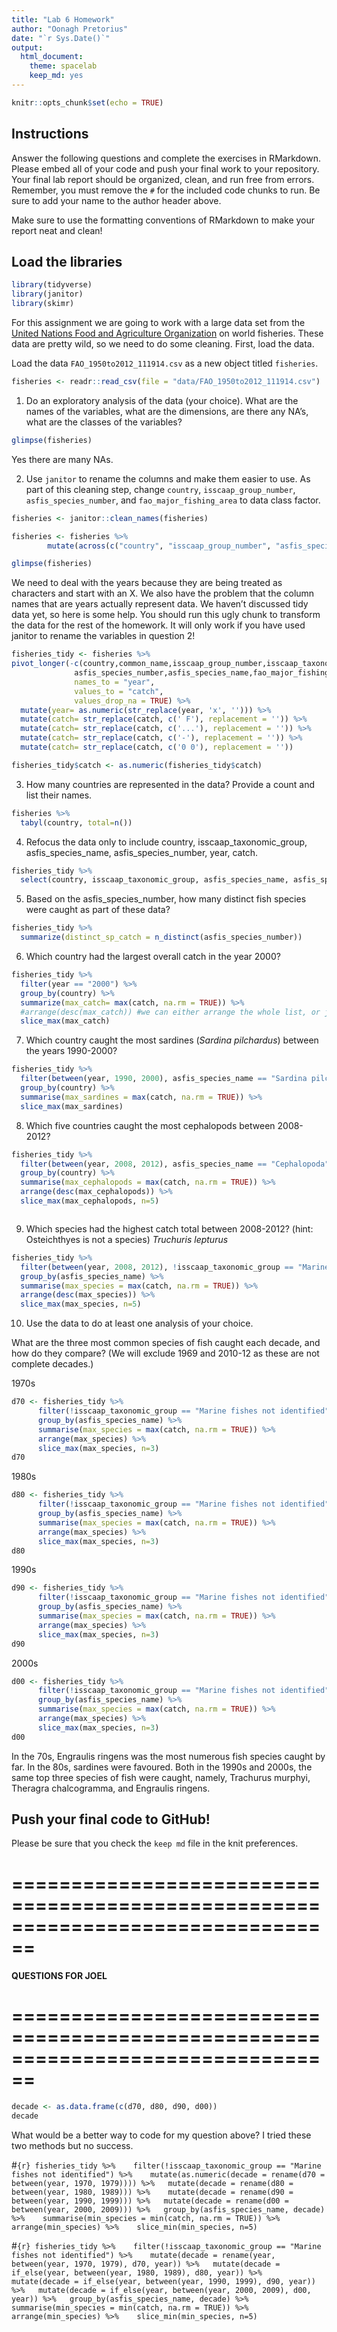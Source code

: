 ```yaml
---
title: "Lab 6 Homework"
author: "Oonagh Pretorius"
date: "`r Sys.Date()`"
output:
  html_document: 
    theme: spacelab
    keep_md: yes
---
```


```r
knitr::opts_chunk$set(echo = TRUE)
```

## Instructions
Answer the following questions and complete the exercises in RMarkdown. Please embed all of your code and push your final work to your repository. Your final lab report should be organized, clean, and run free from errors. Remember, you must remove the `#` for the included code chunks to run. Be sure to add your name to the author header above.  

Make sure to use the formatting conventions of RMarkdown to make your report neat and clean!  

## Load the libraries
```r
library(tidyverse)
library(janitor)
library(skimr)
```

For this assignment we are going to work with a large data set from the [United Nations Food and Agriculture Organization](http://www.fao.org/about/en/) on world fisheries. These data are pretty wild, so we need to do some cleaning. First, load the data.  

Load the data `FAO_1950to2012_111914.csv` as a new object titled `fisheries`.
```r
fisheries <- readr::read_csv(file = "data/FAO_1950to2012_111914.csv")
```

1. Do an exploratory analysis of the data (your choice). What are the names of the variables, what are the dimensions, are there any NA's, what are the classes of the variables?  
```r
glimpse(fisheries)
```
Yes there are many NAs.

2. Use `janitor` to rename the columns and make them easier to use. As part of this cleaning step, change `country`, `isscaap_group_number`, `asfis_species_number`, and `fao_major_fishing_area` to data class factor. 
```r
fisheries <- janitor::clean_names(fisheries)
```

```r
fisheries <- fisheries %>% 
        mutate(across(c("country", "isscaap_group_number", "asfis_species_number", "fao_major_fishing_area"), as.factor))
```

```r
glimpse(fisheries)
```


We need to deal with the years because they are being treated as characters and start with an X. We also have the problem that the column names that are years actually represent data. We haven't discussed tidy data yet, so here is some help. You should run this ugly chunk to transform the data for the rest of the homework. It will only work if you have used janitor to rename the variables in question 2!
```r
fisheries_tidy <- fisheries %>% 
pivot_longer(-c(country,common_name,isscaap_group_number,isscaap_taxonomic_group,
              asfis_species_number,asfis_species_name,fao_major_fishing_area,measure),
              names_to = "year",
              values_to = "catch",
              values_drop_na = TRUE) %>% 
  mutate(year= as.numeric(str_replace(year, 'x', ''))) %>% 
  mutate(catch= str_replace(catch, c(' F'), replacement = '')) %>% 
  mutate(catch= str_replace(catch, c('...'), replacement = '')) %>% 
  mutate(catch= str_replace(catch, c('-'), replacement = '')) %>% 
  mutate(catch= str_replace(catch, c('0 0'), replacement = ''))

fisheries_tidy$catch <- as.numeric(fisheries_tidy$catch)
```

3. How many countries are represented in the data? Provide a count and list their names.
```r
fisheries %>% 
  tabyl(country, total=n())
```

4. Refocus the data only to include country, isscaap_taxonomic_group, asfis_species_name, asfis_species_number, year, catch.
```r
fisheries_tidy %>% 
  select(country, isscaap_taxonomic_group, asfis_species_name, asfis_species_number, year, catch)
```

5. Based on the asfis_species_number, how many distinct fish species were caught as part of these data?
```r
fisheries_tidy %>% 
  summarize(distinct_sp_catch = n_distinct(asfis_species_number))
```

6. Which country had the largest overall catch in the year 2000?
```r
fisheries_tidy %>% 
  filter(year == "2000") %>% 
  group_by(country) %>% 
  summarize(max_catch= max(catch, na.rm = TRUE)) %>% 
  #arrange(desc(max_catch)) #we can either arrange the whole list, or just extract the max value with slice_max()
  slice_max(max_catch)
```

7. Which country caught the most sardines (_Sardina pilchardus_) between the years 1990-2000?
```r
fisheries_tidy %>% 
  filter(between(year, 1990, 2000), asfis_species_name == "Sardina pilchardus") %>% 
  group_by(country) %>% 
  summarise(max_sardines = max(catch, na.rm = TRUE)) %>% 
  slice_max(max_sardines)
```

8. Which five countries caught the most cephalopods between 2008-2012?
```r
fisheries_tidy %>% 
  filter(between(year, 2008, 2012), asfis_species_name == "Cephalopoda") %>% 
  group_by(country) %>% 
  summarise(max_cephalopods = max(catch, na.rm = TRUE)) %>% 
  arrange(desc(max_cephalopods)) %>% 
  slice_max(max_cephalopods, n=5)
```

```r

```

9. Which species had the highest catch total between 2008-2012? (hint: Osteichthyes is not a species) *Truchuris lepturus*
```r
fisheries_tidy %>% 
  filter(between(year, 2008, 2012), !isscaap_taxonomic_group == "Marine fishes not identified") %>% 
  group_by(asfis_species_name) %>% 
  summarise(max_species = max(catch, na.rm = TRUE)) %>% 
  arrange(desc(max_species)) %>% 
  slice_max(max_species, n=5)
```

10. Use the data to do at least one analysis of your choice.

What are the three most common species of fish caught each decade, and how do they compare? (We will exclude 1969 and 2010-12 as these are not complete decades.)

1970s
```r
d70 <- fisheries_tidy %>% 
      filter(!isscaap_taxonomic_group == "Marine fishes not identified", between(year, 1970, 1979)) %>% 
      group_by(asfis_species_name) %>% 
      summarise(max_species = max(catch, na.rm = TRUE)) %>% 
      arrange(max_species) %>% 
      slice_max(max_species, n=3)
d70
```
1980s
```r
d80 <- fisheries_tidy %>% 
      filter(!isscaap_taxonomic_group == "Marine fishes not identified", between(year, 1980, 1989)) %>% 
      group_by(asfis_species_name) %>% 
      summarise(max_species = max(catch, na.rm = TRUE)) %>% 
      arrange(max_species) %>% 
      slice_max(max_species, n=3)
d80
```
1990s
```r
d90 <- fisheries_tidy %>% 
      filter(!isscaap_taxonomic_group == "Marine fishes not identified", between(year, 1990, 1999)) %>% 
      group_by(asfis_species_name) %>% 
      summarise(max_species = max(catch, na.rm = TRUE)) %>% 
      arrange(max_species) %>% 
      slice_max(max_species, n=3)
d90
```
2000s
```r
d00 <- fisheries_tidy %>% 
      filter(!isscaap_taxonomic_group == "Marine fishes not identified", between(year, 2000, 2009)) %>% 
      group_by(asfis_species_name) %>% 
      summarise(max_species = max(catch, na.rm = TRUE)) %>% 
      arrange(max_species) %>% 
      slice_max(max_species, n=3)
d00
```
In the 70s, Engraulis ringens was the most numerous fish species caught by far. In the 80s, sardines were favoured. Both in the 1990s and 2000s, the same top three species of fish were caught, namely, Trachurus murphyi, Theragra chalcogramma, and Engraulis ringens.

## Push your final code to GitHub!
Please be sure that you check the `keep md` file in the knit preferences. 


================================================================================
================================================================================
#### **QUESTIONS FOR JOEL**

================================================================================
================================================================================
```r
decade <- as.data.frame(c(d70, d80, d90, d00))
decade
```

What would be a better way to code for my question above? I tried these two methods but no success.

#```{r}
fisheries_tidy %>% 
  filter(!isscaap_taxonomic_group == "Marine fishes not identified") %>% 
  mutate(as.numeric(decade = rename(d70 = between(year, 1970, 1979)))) %>%
  mutate(decade = rename(d80 = between(year, 1980, 1989))) %>% 
  mutate(decade = rename(d90 = between(year, 1990, 1999))) %>%
  mutate(decade = rename(d00 = between(year, 2000, 2009))) %>%
  group_by(asfis_species_name, decade) %>% 
  summarise(min_species = min(catch, na.rm = TRUE)) %>% 
  arrange(min_species) %>% 
  slice_min(min_species, n=5)
```

#```{r}
fisheries_tidy %>% 
  filter(!isscaap_taxonomic_group == "Marine fishes not identified") %>% 
  mutate(decade = rename(year, between(year, 1970, 1979), d70, year)) %>%
  mutate(decade = if_else(year, between(year, 1980, 1989), d80, year)) %>% 
  mutate(decade = if_else(year, between(year, 1990, 1999), d90, year)) %>%
  mutate(decade = if_else(year, between(year, 2000, 2009), d00, year)) %>%
  group_by(asfis_species_name, decade) %>% 
  summarise(min_species = min(catch, na.rm = TRUE)) %>% 
  arrange(min_species) %>% 
  slice_min(min_species, n=5)
```
  